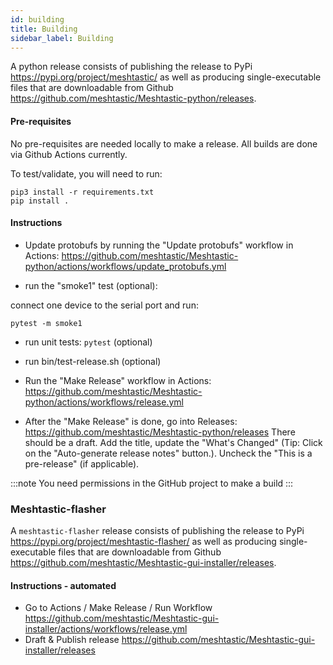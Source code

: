 ```yaml
---
id: building
title: Building
sidebar_label: Building
---
```


A python release consists of publishing the release to PyPi https://pypi.org/project/meshtastic/ as well as producing single-executable files that are downloadable from Github https://github.com/meshtastic/Meshtastic-python/releases.

#### Pre-requisites

No pre-requisites are needed locally to make a release. All builds are done via Github Actions currently.

To test/validate, you will need to run:

```
pip3 install -r requirements.txt
pip install .
```

#### Instructions

- Update protobufs by running the "Update protobufs" workflow in Actions: https://github.com/meshtastic/Meshtastic-python/actions/workflows/update_protobufs.yml

- run the "smoke1" test (optional):

connect one device to the serial port and run:

```
pytest -m smoke1
```

- run unit tests: `pytest` (optional)

- run bin/test-release.sh (optional)

- Run the "Make Release" workflow in Actions: https://github.com/meshtastic/Meshtastic-python/actions/workflows/release.yml

- After the "Make Release" is done, go into Releases: https://github.com/meshtastic/Meshtastic-python/releases There should be a draft. Add the title, update the "What's Changed" (Tip: Click on the "Auto-generate release notes" button.). Uncheck the "This is a pre-release" (if applicable).

:::note
You need permissions in the GitHub project to make a build
:::



### Meshtastic-flasher

A `meshtastic-flasher` release consists of publishing the release to PyPi https://pypi.org/project/meshtastic-flasher/ as well as producing single-executable files that are downloadable from Github https://github.com/meshtastic/Meshtastic-gui-installer/releases.

#### Instructions - automated

- Go to Actions / Make Release / Run Workflow https://github.com/meshtastic/Meshtastic-gui-installer/actions/workflows/release.yml
- Draft & Publish release https://github.com/meshtastic/Meshtastic-gui-installer/releases
